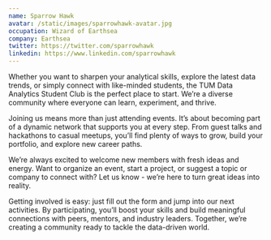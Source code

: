 ```yaml
---
name: Sparrow Hawk
avatar: /static/images/sparrowhawk-avatar.jpg
occupation: Wizard of Earthsea
company: Earthsea
twitter: https://twitter.com/sparrowhawk
linkedin: https://www.linkedin.com/sparrowhawk
---
```


Whether you want to sharpen your analytical skills, explore the latest data trends, or simply connect with like-minded students, the TUM Data Analytics Student Club is the perfect place to start. We’re a diverse community where everyone can learn, experiment, and thrive.

Joining us means more than just attending events. It’s about becoming part of a dynamic network that supports you at every step. From guest talks and hackathons to casual meetups, you’ll find plenty of ways to grow, build your portfolio, and explore new career paths.

We’re always excited to welcome new members with fresh ideas and energy. Want to organize an event, start a project, or suggest a topic or company to connect with? Let us know - we’re here to turn great ideas into reality.

Getting involved is easy: just fill out the form and jump into our next activities. By participating, you’ll boost your skills and build meaningful connections with peers, mentors, and industry leaders. Together, we’re creating a community ready to tackle the data-driven world.